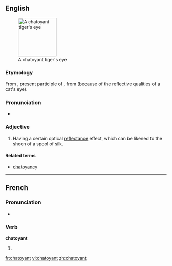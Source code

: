 {{wikipedia|chatoyancy}}
==English==
[[Image:Tigers-Eye.jpg|thumb|120px|right|A chatoyant tiger's eye]]

===Etymology===
From {{etyl|fr}} {{term|chatoyant|lang=fr}}, present participle of {{term|chatoyer|lang=fr}}, from {{term|chat||cat|lang=fr}} (because of the reflective qualities of a cat's eye).

===Pronunciation===
* {{a|US}} {{IPA|/ʃəˈtɔɪənt/}}

===Adjective===
{{en-adj}}

# {{context|jewelry}} Having a certain optical [[reflectance]] effect, which can be likened to the sheen of a spool of silk.

====Related terms====
* [[chatoyancy]]

----

==French==

===Pronunciation===
* {{IPA|/ʃa.twa.jɑ̃/|lang=fr}}

===Verb===
'''chatoyant'''

# {{present participle of|chatoyer|lang=fr}}

[[fr:chatoyant]]
[[vi:chatoyant]]
[[zh:chatoyant]]